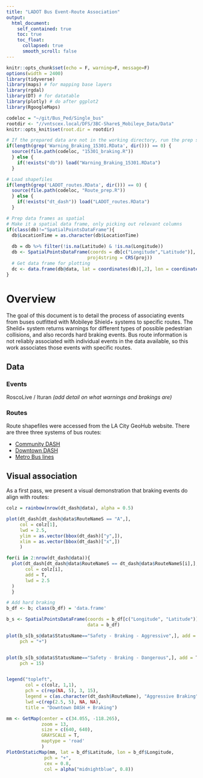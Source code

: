 ```yaml
---
title: "LADOT Bus Event-Route Association"
output: 
  html_document:
    self_contained: true
    toc: true
    toc_float:
      collapsed: true
      smooth_scroll: false
---
```


<!-- saved from url=(0014)about:internet -->
<!-- This needs to be manually added to the second line of the html -->

```r
knitr::opts_chunk$set(echo = F, warning=F, message=F)
options(width = 2400)
library(tidyverse)
library(maps) # for mapping base layers
library(rgdal)
library(DT) # for datatable
library(plotly) # do after ggplot2
library(RgoogleMaps)

codeloc = "~/git/Bus_Ped/Single_bus"
rootdir <- "//vntscex.local/DFS/3BC-Share$_Mobileye_Data/Data"
knitr::opts_knit$set(root.dir = rootdir)
```

```r
# If the prepared data are not in the working directory, run the prep script.
if(length(grep('Warning_Braking_15301.RData', dir())) == 0) {
  source(file.path(codeloc, "15301_braking.R")) 
  } else { 
    if(!exists("db")) load("Warning_Braking_15301.RData")
  }

# Load shapefiles
if(length(grep('LADOT_routes.RData', dir())) == 0) {
  source(file.path(codeloc, "Route_prep.R")) 
  } else { 
    if(!exists("dt_dash")) load("LADOT_routes.RData") 
  }

# Prep data frames as spatial
# Make it a spatial data frame, only picking out relevant columns
if(class(db)!="SpatialPointsDataFrame"){
  db$LocationTime = as.character(db$LocationTime)
  
  db = db %>% filter(!is.na(Latitude) & !is.na(Longitude))
  db <- SpatialPointsDataFrame(coords = db[c("Longitude","Latitude")], data = db %>% select(-Latitude, -Longitude),
                              proj4string = CRS(proj))
  # Get data frame for plotting 
  dc <- data.frame(db@data, lat = coordinates(db)[,2], lon = coordinates(db)[,1])
}

```

# Overview

The goal of this document is to detail the process of associating events from buses outfitted with Mobileye Shield+ systems to specific routes. The Sheild+ system returns warnings for different types of possible pedestrian collisions, and also records hard braking events. Bus route information is not reliably associated with individual events in the data available, so this work associates those events with specific routes.


## Data 

### Events

RoscoLive / Ituran
*(add detail on what warnings and brakings are)*

### Routes

Route shapefiles were accessed from the LA City GeoHub website. There are three three systems of bus routes: 

- [Community DASH](http://geohub.lacity.org/datasets/community-dash-routes)
- [Downtown DASH](http://geohub.lacity.org/datasets/downtown-dash-routes)
- [Metro Bus lines](http://geohub.lacity.org/datasets/metro-bus-lines)

## Visual association

As a first pass, we present a visual demonstration that braking events do align with routes:

```r
colz = rainbow(nrow(dt_dash@data), alpha = 0.5)

plot(dt_dash[dt_dash@data$RouteNameS == "A",],
     col = colz[1],
     lwd = 2.5,
     ylim = as.vector(bbox(dt_dash)["y",]),
     xlim = as.vector(bbox(dt_dash)["x",])
     )

for(i in 2:nrow(dt_dash@data)){
  plot(dt_dash[dt_dash@data$RouteNameS == dt_dash@data$RouteNameS[i],],
       col = colz[i],
       add = T,
       lwd = 2.5
  )
  }

# Add hard braking
b_df <- b; class(b_df) = 'data.frame'

b_s <- SpatialPointsDataFrame(coords = b_df[c("Longitude", "Latitude")],
                              data = b_df)

plot(b_s[b_s@data$StatusName=="Safety - Braking - Aggressive",], add = T,
     pch = "+")


plot(b_s[b_s@data$StatusName=="Safety - Braking - Dangerous",], add = T,
     pch = 15)


legend("topleft",
       col = c(colz, 1,1),
       pch = c(rep(NA, 5), 3, 15),
       legend = c(as.character(dt_dash$RouteName), "Aggressive Braking", "Dangerous Braking"),
       lwd =c(rep(2.5, 5), NA, NA),
       title = "Downtown DASH + Braking")
```

```r
mm <- GetMap(center = c(34.055, -118.265),
             zoom = 13,
             size = c(640, 640),
             GRAYSCALE = T,
             maptype = 'road'
             )
PlotOnStaticMap(mm, lat = b_df$Latitude, lon = b_df$Longitude,
              pch = "+",
              cex = 0.8,
              col = alpha("midnightblue", 0.8))

```